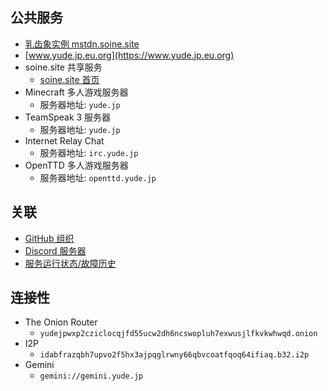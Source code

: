 ## 公共服务

- [乳齿象实例 mstdn.soine.site](https://mstdn.soine.site)
- [www.yude.jp.eu.org](https://www.yude.jp.eu.org)
- soine.site 共享服务
     - [soine.site 首页](https://soine.site)
- Minecraft 多人游戏服务器
     - 服务器地址: `yude.jp`
- TeamSpeak 3 服务器
     - 服务器地址: `yude.jp`
- Internet Relay Chat
    - 服务器地址: `irc.yude.jp`
- OpenTTD 多人游戏服务器
    - 服务器地址: `openttd.yude.jp`

## 关联

- [GitHub 组织](https://github.com/yudejp)
- [Discord 服务器](https://github.com/yudejp)
- [服务运行状态/故障历史](https://status.yude.jp)

## 连接性

- The Onion Router
    - `yudejpwxp2cziclocqjfd55ucw2dh6ncswopluh7exwusjlfkvkwhwqd.onion`
- I2P
    - `idabfrazqbh7upvo2f5hx3ajpqglrwny66qbvcoatfqoq64ifiaq.b32.i2p`
- Gemini
    - `gemini://gemini.yude.jp`
